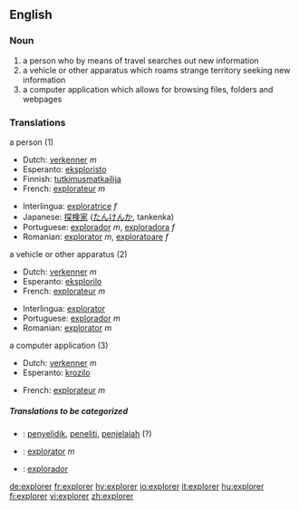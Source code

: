 ==English==

===Noun===
{{en-noun}}

# a person who by means of travel searches out new information 
# a vehicle or other apparatus which roams strange territory seeking new information
# a computer application which allows for browsing files, folders and webpages

=== Translations ===
;a person (1)
{{top}}
*Dutch: [[verkenner]] ''m''
*Esperanto: [[eksploristo]]
*Finnish: [[tutkimusmatkailija]]
*French: [[explorateur]] ''m''
{{mid}}
*Interlingua: [[exploratrice]] ''f''
*Japanese: [[探検家]] ([[たんけんか]], tankenka)
*Portuguese: [[explorador]] ''m'', [[exploradora]] ''f''
*Romanian: [[explorator]] ''m'', [[exploratoare]] ''f''
{{bottom}}

;a vehicle or other apparatus (2)
{{top}}
*Dutch: [[verkenner]] ''m''
*Esperanto: [[eksplorilo]]
*French: [[explorateur]] ''m''
{{mid}}
*Interlingua: [[explorator]]
*Portuguese: [[explorador]] ''m''
*Romanian: [[explorator]] ''m''
{{bottom}}

;a computer application (3)
{{top}}
*Dutch: [[verkenner]] ''m''
*Esperanto: [[krozilo]]
{{mid}}
*French: [[explorateur]] ''m''
{{bottom}}

=====Translations to be categorized=====
{{checktrans}}
{{top}}
*{{ttbc|Indonesian}}: [[selidik|penyelidik]], [[teliti|peneliti]], [[jelajah|penjelajah]] (?)
*{{ttbc|Interlingua}}: [[explorator]] ''m''
{{mid}}
*{{ttbc|Spanish}}: [[explorador]]
{{bottom}}

[[de:explorer]]
[[fr:explorer]]
[[hy:explorer]]
[[io:explorer]]
[[it:explorer]]
[[hu:explorer]]
[[fi:explorer]]
[[vi:explorer]]
[[zh:explorer]]